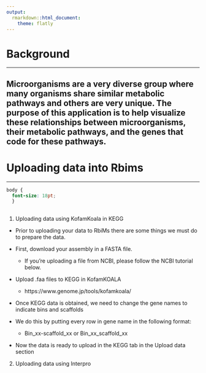 ```yaml
---
output: 
  rmarkdown::html_document:
    theme: flatly
---
```



# Background

***
## Microorganisms are a very diverse group where many organisms share similar metabolic pathways and others are very unique. The purpose of this application is to help visualize these relationships between microorganisms, their metabolic pathways, and the genes that code for these pathways. 


# Uploading data into Rbims

***
```css

body {
  font-size: 18pt;
  }
  

```
1. Uploading data using KofamKoala in KEGG
 
+ Prior to uploading your data to RbiMs there are some things we must do to prepare the data. 
 
+ First, download your assembly in a FASTA file. 
  + If you're uploading a file from NCBI, please follow the NCBI tutorial below.
+ Upload .faa files to KEGG in KofamKOALA
  + https://www.genome.jp/tools/kofamkoala/
+ Once KEGG data is obtained, we need to change the gene names to indicate bins and scaffolds
+ We do this by putting every row in gene name in the following format:
  + Bin_xx-scaffold_xx or Bin_xx_scaffold_xx
+ Now the data is ready to upload in the KEGG tab in the Upload data section
2. Uploading data using Interpro
  
</font>


```r

```


